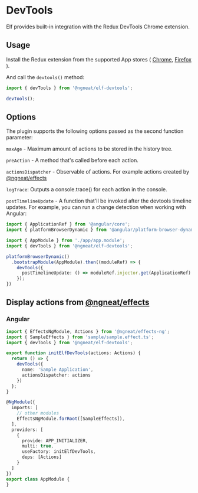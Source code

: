 # DevTools

Elf provides built-in integration with the Redux DevTools Chrome extension.

## Usage

Install the Redux extension from the supported App stores ( [Chrome](https://chrome.google.com/webstore/detail/redux-devtools/lmhkpmbekcpmknklioeibfkpmmfibljd?hl=en), [Firefox](https://addons.mozilla.org/en-US/firefox/addon/reduxdevtools/) ).

And call the `devtools()` method:

```ts
import { devTools } from '@ngneat/elf-devtools';

devTools();
```

## Options

The plugin supports the following options passed as the second function parameter:

`maxAge` - Maximum amount of actions to be stored in the history tree.

`preAction` - A method that's called before each action.

`actionsDispatcher` - Observable of actions. For example actions created by [@ngneat/effects](https://github.com/ngneat/effects)

`logTrace`: Outputs a console.trace() for each action in the console.

`postTimelineUpdate` - A function that'll be invoked after the devtools timeline updates. For example, you can run a change detection when working with Angular:

```ts
import { ApplicationRef } from '@angular/core';
import { platformBrowserDynamic } from '@angular/platform-browser-dynamic';

import { AppModule } from './app/app.module';
import { devTools } from '@ngneat/elf-devtools';

platformBrowserDynamic()
  .bootstrapModule(AppModule).then((moduleRef) => {
    devTools({
      postTimelineUpdate: () => moduleRef.injector.get(ApplicationRef).tick()
    });
})
```
## Display actions from [@ngneat/effects](https://github.com/ngneat/effects)

### Angular

```ts
import { EffectsNgModule, Actions } from '@ngneat/effects-ng';
import { SampleEffects } from 'sample/sample.effect.ts';
import { devTools } from '@ngneat/elf-devtools';

export function initElfDevTools(actions: Actions) {
  return () => {
    devTools({
      name: 'Sample Application',
      actionsDispatcher: actions
    })
  };
}

@NgModule({
  imports: [
    // other modules
    EffectsNgModule.forRoot([SampleEffects]),
  ],
  providers: [
    {
      provide: APP_INITIALIZER,
      multi: true,
      useFactory: initElfDevTools,
      deps: [Actions]
    }
  ]
})
export class AppModule {
}
```